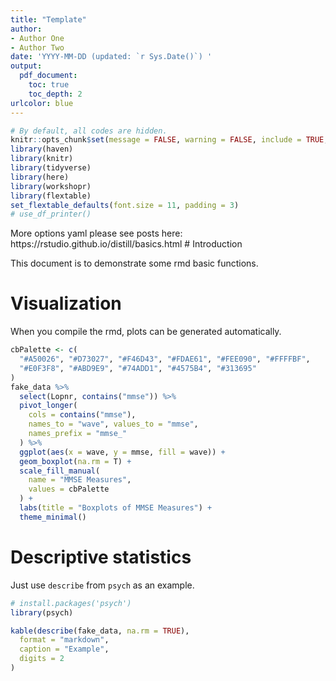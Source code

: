 ```yaml
---
title: "Template"
author:
- Author One
- Author Two
date: 'YYYY-MM-DD (updated: `r Sys.Date()`) '
output:
  pdf_document: 
    toc: true
    toc_depth: 2
urlcolor: blue
---
```


```r
# By default, all codes are hidden.
knitr::opts_chunk$set(message = FALSE, warning = FALSE, include = TRUE, echo = FALSE, eval = TRUE, comment = NA, tab.topcaption = TRUE)
library(haven)
library(knitr)
library(tidyverse)
library(here)
library(workshopr)
library(flextable)
set_flextable_defaults(font.size = 11, padding = 3)
# use_df_printer()
```

More options yaml please see posts here: https://rstudio.github.io/distill/basics.html
# Introduction

This document is to demonstrate some rmd basic functions.

# Visualization

When you compile the rmd, plots can be generated automatically.

```r
cbPalette <- c(
  "#A50026", "#D73027", "#F46D43", "#FDAE61", "#FEE090", "#FFFFBF",
  "#E0F3F8", "#ABD9E9", "#74ADD1", "#4575B4", "#313695"
)
fake_data %>%
  select(Lopnr, contains("mmse")) %>%
  pivot_longer(
    cols = contains("mmse"),
    names_to = "wave", values_to = "mmse",
    names_prefix = "mmse_"
  ) %>%
  ggplot(aes(x = wave, y = mmse, fill = wave)) +
  geom_boxplot(na.rm = T) +
  scale_fill_manual(
    name = "MMSE Measures",
    values = cbPalette
  ) +
  labs(title = "Boxplots of MMSE Measures") +
  theme_minimal()
```

# Descriptive statistics

Just use `describe` from `psych` as an example. 

```r
# install.packages('psych')
library(psych)

kable(describe(fake_data, na.rm = TRUE),
  format = "markdown",
  caption = "Example",
  digits = 2
)
```
